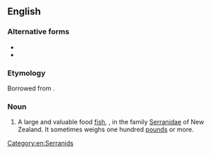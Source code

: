 ==English==

===Alternative forms===
* {{l|en|hapuka}}
* {{l|en|whapuku}}

===Etymology===
Borrowed from {{bor|en|mi|hāpuku|notext=1}}.

===Noun===
{{wikipedia}}
{{en-noun}}

# {{qualifier|zoology}} A large and valuable food [[fish]], {{taxlink|Polyprion oxygeneios|species|noshow=1}}, in the family [[Serranidae]] of New Zealand. It sometimes weighs one hundred [[pound]]s or more.

[[Category:en:Serranids]]